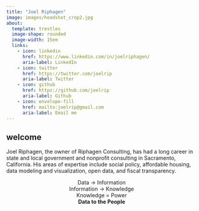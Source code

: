 ```yaml
---
title: "Joel Riphagen"
image: images/headshot_crop2.jpg
about:
  template: trestles
  image-shape: rounded
  image-width: 15em
  links: 
    - icon: linkedin
      href: https://www.linkedin.com/in/joelriphagen/
      aria-label: LinkedIn
    - icon: twitter
      href: https://twitter.com/joelrip
      aria-label: Twitter
    - icon: github
      href: https://github.com/joelrip
      aria-label: Github
    - icon: envelope-fill
      href: mailto:joelrip@gmail.com
      aria-label: Email me
---
```


## welcome

Joel Riphagen, the owner of Riphagen Consulting, has had a long career in state and local government and nonprofit consulting in Sacramento, California. His areas of expertise include social policy, affordable housing, data modeling and visualization, open data, and fiscal transparency.

<center>
Data -> Information
<br>Information -> Knowledge
<br>Knowledge = Power
<br>__Data to the People__
</center>

